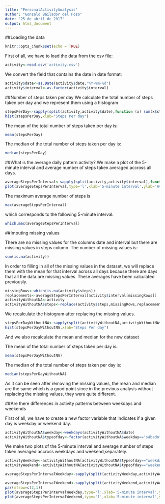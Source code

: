 ```yaml
---
title: "PersonalActivityAnalysis"
author: "Gonzalo Bailador del Pozo"
date: "25 de abril de 2017"
output: html_document
---
```

##Loading the data
```r
knitr::opts_chunk$set(echo = TRUE)
```

First of all, we have to load the data from the csv file:
```r
activity<-read.csv('activity.csv')
```
We convert the field that contains the date in date format:
```r
activity$date<-as.Date(activity$date,"%Y-%m-%d")
activity$interval<-as.factor(activity$interval)
```
##Number of steps taken per day
We calculate the total number of steps taken per day and we represent them using a histogram
```r
stepsPerDay<-sapply(split(activity,activity$date),function (x) sum(x$steps,na.rm=TRUE))
hist(stepsPerDay,xlab="Steps Per day")
```
The mean  of the total number of steps taken per day is:
```r
mean(stepsPerDay)
```
The median  of the total number of steps taken per day is:
```r
median(stepsPerDay)
```
##What is the average daily pattern activity?
We make a plot of the 5-minute interval and average number of steps taken averaged accross all days.
```r
averageStepsPerInterval<-sapply(split(activity,activity$interval),function (x) mean(x$steps,na.rm=TRUE))
plot(averageStepsPerInterval,type='l',xlab='5-minute interval',ylab='Average number of steps')
```
The maximum average number of steps is  
```r
max(averageStepsPerInterval)
```
which corresponds to the following 5-minute interval:
```r
which.max(averageStepsPerInterval)
```
##Imputing missing values

There are no missing values for the columns date and interval but there are missing values in steps column. The number of missing values is:
```r
sum(is.na(activity))
```

In order to filling in all of the missing values in the dataset, we will replace them with the mean for that interval across all days because there are days that all the data are missing values. These averages have been calculated previously.

```r
missingRows<-which(is.na(activity$steps))
replacements<-averageStepsPerInterval[activity$interval[missingRows]]
activityWithoutNA<-activity
activityWithoutNA$steps<-replace(activity$steps,missingRows,replacements)
```
We recalculate the histogram after replacing the missing values.

```r
stepsPerDayWithoutNA<-sapply(split(activityWithoutNA,activityWithoutNA$date),function (x) sum(x$steps,na.rm=TRUE))
hist(stepsPerDayWithoutNA,xlab="Steps Per day")
```
And we also recalculate the mean and median for the new dataset

The mean  of the total number of steps taken per day is:
```r
mean(stepsPerDayWithoutNA)
```
The median  of the total number of steps taken per day is:
```r
median(stepsPerDayWithoutNA)
```
As it can be seen after removing the missing values, the mean and median are the same which is a good point since in the previous analysis without replacing the missing values, they were quite different.

##Are there differences in activity patterns between weekdays and weekends

First of all, we have to create a new factor variable that indicates if a given day is weekday or weekend day.

```r
activityWithoutNA$weekday<-weekdays(activityWithoutNA$date)
activityWithoutNA$typeofday<-factor(activityWithoutNA$weekday=="sábado" | activityWithoutNA$weekday=="domingo",levels=c(TRUE,FALSE),labels=c("weekend","weekday"))
```

We make two plots of the 5-minute interval and average number of steps taken averaged accross weekdays and weekend,separately.
```r

activityWeekday<-activityWithoutNA[activityWithoutNA$typeofday=="weekday",]
activityWeekend<-activityWithoutNA[activityWithoutNA$typeofday=="weekend",]

averageStepsPerIntervalWeekday<-sapply(split(activityWeekday,activityWeekday$interval),function (x) mean(x$steps,na.rm=TRUE))

averageStepsPerIntervalWeekend<-sapply(split(activityWeekend,activityWeekend$interval),function (x) mean(x$steps,na.rm=TRUE))
par(mfrow=c(2,1))
plot(averageStepsPerIntervalWeekday,type='l',xlab='5-minute interval',ylab='Average number of steps for weekdays')
plot(averageStepsPerIntervalWeekend,type='l',xlab='5-minute interval',ylab='Average number of steps for weekdays')

```






